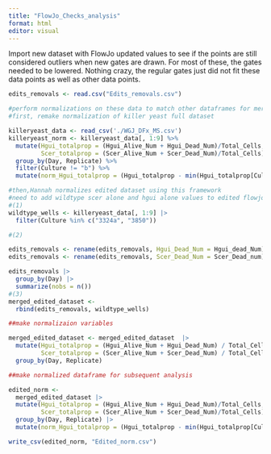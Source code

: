 ```yaml
---
title: "FlowJo_Checks_analysis"
format: html
editor: visual
---
```


Import new dataset with FlowJo updated values to see if the points are still considered outliers when new gates are drawn. For most of these, the gates needed to be lowered. Nothing crazy, the regular gates just did not fit these data points as well as other data points.

```r
edits_removals <- read.csv("Edits_removals.csv")

#perform normalizations on these data to match other dataframes for merging
#first, remake normalization of killer yeast full dataset

killeryeast_data <- read_csv('./WGJ_DFx_MS.csv') 
killeryeast_norm <- killeryeast_data[, 1:9] %>%
  mutate(Hgui_totalprop = (Hgui_Alive_Num + Hgui_Dead_Num)/Total_Cells,
         Scer_totalprop = (Scer_Alive_Num + Scer_Dead_Num)/Total_Cells)%>%  
  group_by(Day, Replicate) %>%
  filter(Culture != "b") %>%
  mutate(norm_Hgui_totalprop = (Hgui_totalprop - min(Hgui_totalprop[Culture == "3324a"]))/(max(Hgui_totalprop[Culture == "3850"])- min(Hgui_totalprop[Culture == "3324a"])))

#then,Hannah normalizes edited dataset using this framework
#need to add wildtype scer alone and hgui alone values to edited flowjo dataset (1) pull out wt wells from main dataset (2) remove row in scarlet dataset that the other does not have (3) add
#(1)
wildtype_wells <- killeryeast_data[, 1:9] |> 
  filter(Culture %in% c("3324a", "3850"))

#(2)

edits_removals <- rename(edits_removals, Hgui_Dead_Num = Hgui_dead_Num)
edits_removals <- rename(edits_removals, Scer_Dead_Num = Scer_Dead_num)

edits_removals |> 
  group_by(Day) |> 
  summarize(nobs = n())
#(3)
merged_edited_dataset <- 
  rbind(edits_removals, wildtype_wells)

##make normalizaion variables

merged_edited_dataset <- merged_edited_dataset  |>
  mutate(Hgui_totalprop = (Hgui_Alive_Num + Hgui_Dead_Num) / Total_Cells,
         Scer_totalprop = (Scer_Alive_Num + Scer_Dead_Num) / Total_Cells) |>
  group_by(Day, Replicate)

##make normalized dataframe for subsequent analysis

edited_norm <- 
  merged_edited_dataset |>
  mutate(Hgui_totalprop = (Hgui_Alive_Num + Hgui_Dead_Num)/Total_Cells,
         Scer_totalprop = (Scer_Alive_Num + Scer_Dead_Num)/Total_Cells) |> 
  group_by(Day, Replicate) |> 
  mutate(norm_Hgui_totalprop = (Hgui_totalprop - min(Hgui_totalprop[Culture == "3324a"]))/(max(Hgui_totalprop[Culture == "3850"]) - min(Hgui_totalprop[Culture == "3324a"])))

write_csv(edited_norm, "Edited_norm.csv")
```
